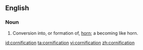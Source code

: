 ==English==

===Noun===
{{en-noun}}

# Conversion into, or formation of, [[horn]]; a becoming like horn.
{{1913}}

[[id:cornification]]
[[ta:cornification]]
[[vi:cornification]]
[[zh:cornification]]